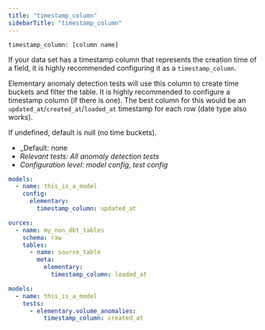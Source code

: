 ```yaml
---
title: "timestamp_column"
sidebarTitle: "timestamp_column"
---
```


`timestamp_column: [column name]`

<Tip>If your data set has a timestamp column that represents the creation time of a field, it is highly recommended configuring it as a `timestamp_column`.</Tip>

Elementary anomaly detection tests will use this column to create time buckets and filter the table.
It is highly recommended to configure a timestamp column (if there is one).
The best column for this would be an `updated_at`/`created_at`/`loaded_at` timestamp for each row (date type also works).

If undefined, default is null (no time buckets).

- _Default: none
- _Relevant tests: All anomaly detection tests_
- _Configuration level: model config, test config_

<RequestExample>

```yaml model
models:
  - name: this_is_a_model
    config:
      elementary:
        timestamp_column: updated_at
```

</RequestExample>

<RequestExample>

```yaml source
ources:
  - name: my_non_dbt_tables
    schema: raw
    tables:
      - name: source_table
        meta:
          elementary:
            timestamp_column: loaded_at
```

</RequestExample>

<RequestExample>

```yaml test
models:
  - name: this_is_a_model
    tests:
      - elementary.volume_anomalies:
          timestamp_column: created_at
```

</RequestExample>